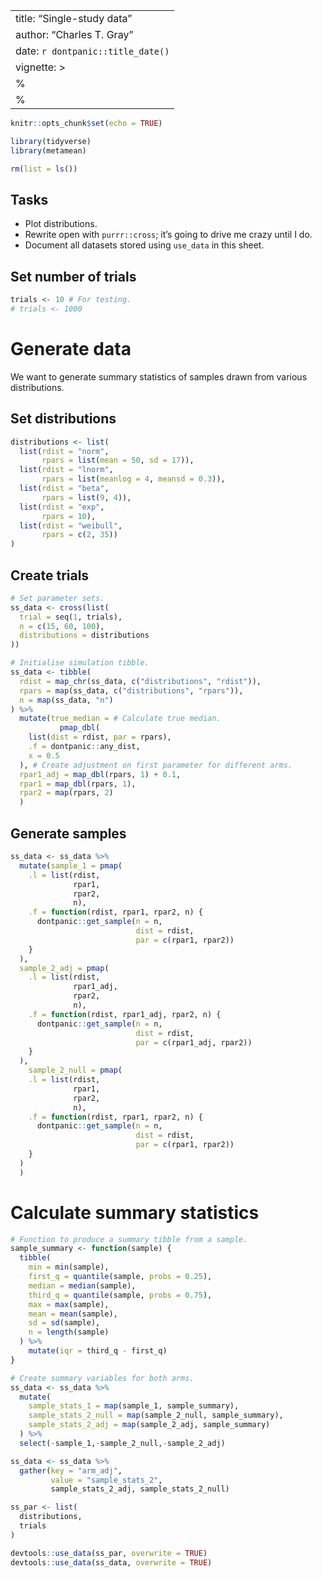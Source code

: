 <!-- 
%\VignetteEngine{knitr}
%\VignetteIndexEntry{Single study data} 
-->
---
title: "Single-study data"
author: "Charles T. Gray"
date: `r dontpanic::title_date()`
vignette: >
  %\VignetteIndexEntry{Single study data generations}
  %\VignetteEngine{knitr::rmarkdown}
---

```r
knitr::opts_chunk$set(echo = TRUE)

library(tidyverse)
library(metamean)

rm(list = ls())

```

## Tasks

- Plot distributions.
- Rewrite open with `purrr::cross`; it's going to drive me crazy until I do. 
- Document all datasets stored using `use_data` in this sheet.

## Set number of trials

```r
trials <- 10 # For testing.
# trials <- 1000 

```

# Generate data

We want to generate summary statistics of samples drawn from various distributions.

## Set distributions

```r
distributions <- list(
  list(rdist = "norm",
       rpars = list(mean = 50, sd = 17)),
  list(rdist = "lnorm",
       rpars = list(meanlog = 4, meansd = 0.3)),
  list(rdist = "beta",
       rpars = list(9, 4)),
  list(rdist = "exp",
       rpars = 10),
  list(rdist = "weibull",
       rpars = c(2, 35))
) 
```

## Create trials

```r
# Set parameter sets.
ss_data <- cross(list(
  trial = seq(1, trials),
  n = c(15, 60, 100),
  distributions = distributions
))

```


```r
# Initialise simulation tibble.
ss_data <- tibble(
  rdist = map_chr(ss_data, c("distributions", "rdist")),
  rpars = map(ss_data, c("distributions", "rpars")),
  n = map(ss_data, "n")
) %>%
  mutate(true_median = # Calculate true median.
           pmap_dbl(
    list(dist = rdist, par = rpars),
    .f = dontpanic::any_dist,
    x = 0.5
  ), # Create adjustment on first parameter for different arms.
  rpar1_adj = map_dbl(rpars, 1) + 0.1,
  rpar1 = map_dbl(rpars, 1),
  rpar2 = map(rpars, 2)
  )

```

## Generate samples

```r
ss_data <- ss_data %>%
  mutate(sample_1 = pmap(
    .l = list(rdist,
              rpar1,
              rpar2,
              n),
    .f = function(rdist, rpar1, rpar2, n) {
      dontpanic::get_sample(n = n,
                            dist = rdist,
                            par = c(rpar1, rpar2))
    }
  ),
  sample_2_adj = pmap(
    .l = list(rdist,
              rpar1_adj,
              rpar2,
              n),
    .f = function(rdist, rpar1_adj, rpar2, n) {
      dontpanic::get_sample(n = n,
                            dist = rdist,
                            par = c(rpar1_adj, rpar2))
    }
  ),
    sample_2_null = pmap(
    .l = list(rdist,
              rpar1,
              rpar2,
              n),
    .f = function(rdist, rpar1, rpar2, n) {
      dontpanic::get_sample(n = n,
                            dist = rdist,
                            par = c(rpar1, rpar2))
    }
  )
  )

```

# Calculate summary statistics

```r
# Function to produce a summary tibble from a sample.
sample_summary <- function(sample) {
  tibble(
    min = min(sample),
    first_q = quantile(sample, probs = 0.25),
    median = median(sample),
    third_q = quantile(sample, probs = 0.75),
    max = max(sample),
    mean = mean(sample),
    sd = sd(sample),
    n = length(sample)
  ) %>%
    mutate(iqr = third_q - first_q)
}

# Create summary variables for both arms.
ss_data <- ss_data %>%
  mutate(
    sample_stats_1 = map(sample_1, sample_summary),
    sample_stats_2_null = map(sample_2_null, sample_summary),
    sample_stats_2_adj = map(sample_2_adj, sample_summary)
  ) %>%
  select(-sample_1,-sample_2_null,-sample_2_adj)

```

```r
ss_data <- ss_data %>% 
  gather(key = "arm_adj",
         value = "sample_stats_2",
         sample_stats_2_adj, sample_stats_2_null)
```


```r
ss_par <- list(
  distributions,
  trials 
)

devtools::use_data(ss_par, overwrite = TRUE)
devtools::use_data(ss_data, overwrite = TRUE)
```

